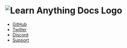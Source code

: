 # ![Learn Anything Docs Logo](https://contrast.now.sh/white/black?width=80&height=40&text=DOCS)

- [GitHub](https://github.com/learn-anything)
- [Twitter](https://twitter.com/learnanything_)
- [Discord](https://discord.gg/KKYdWjt)
- [Support](https://www.patreon.com/learnanything)
